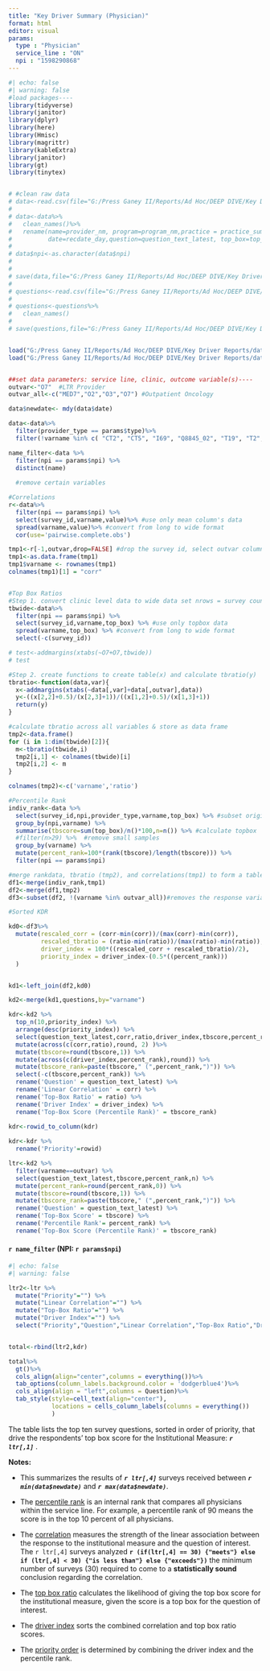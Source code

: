 ```yaml
---
title: "Key Driver Summary (Physician)"
format: html
editor: visual
params:
  type : "Physician"
  service_line : "ON"
  npi : "1598290868"
---
```


```r
#| echo: false
#| warning: false 
#load packages----
library(tidyverse)
library(janitor)
library(dplyr)
library(here)
library(Hmisc)
library(magrittr)
library(kableExtra)
library(janitor)
library(gt)
library(tinytex)


# #clean raw data
# data<-read.csv(file="G:/Press Ganey II/Reports/Ad Hoc/DEEP DIVE/Key Driver Reports/data/OP_Provider022024-102024.csv")
# 
# data<-data%>%
#   clean_names()%>%
#   rename(name=provider_nm, program=program_nm,practice = practice_summary,
#          date=recdate_day,question=question_text_latest, top_box=top_box_score)
# 
# data$npi<-as.character(data$npi)
# 
# 
# save(data,file="G:/Press Ganey II/Reports/Ad Hoc/DEEP DIVE/Key Driver Reports/data/provider_data.Rdata")
# 
# questions<-read.csv(file="G:/Press Ganey II/Reports/Ad Hoc/DEEP DIVE/Key Driver Reports/data/OP_questions.csv")
# 
# questions<-questions%>%
#   clean_names()
# 
# save(questions,file="G:/Press Ganey II/Reports/Ad Hoc/DEEP DIVE/Key Driver Reports/data/op_question.Rdata")


load("G:/Press Ganey II/Reports/Ad Hoc/DEEP DIVE/Key Driver Reports/data/provider_data.Rdata")
load("G:/Press Ganey II/Reports/Ad Hoc/DEEP DIVE/Key Driver Reports/data/op_question.Rdata")


##set data parameters: service line, clinic, outcome variable(s)----
outvar<-"O7"  #LTR Provider
outvar_all<-c("MED7","O2","O3","O7") #Outpatient Oncology

data$newdate<- mdy(data$date)

data<-data%>%
  filter(provider_type == params$type)%>%
  filter(!varname %in% c( "CT2", "CT5", "I69", "Q8845_02", "T19", "T2", ""))

name_filter<-data %>%
  filter(npi == params$npi) %>%
  distinct(name)
 
  #remove certain variables

#Correlations
r<-data%>%
  filter(npi == params$npi) %>%
  select(survey_id,varname,value)%>% #use only mean column's data
  spread(varname,value)%>% #convert from long to wide format
  cor(use='pairwise.complete.obs')

tmp1<-r[-1,outvar,drop=FALSE] #drop the survey id, select outvar column & convert to data frame
tmp1<-as.data.frame(tmp1)
tmp1$varname <- rownames(tmp1)
colnames(tmp1)[1] = "corr"


#Top Box Ratios
#Step 1. convert clinic level data to wide data set nrows = survey count
tbwide<-data%>%
  filter(npi == params$npi) %>%
  select(survey_id,varname,top_box) %>% #use only topbox data
  spread(varname,top_box) %>% #convert from long to wide format
  select(-c(survey_id))

# test<-addmargins(xtabs(~O7+O7,tbwide))
# test

#Step 2. create functions to create table(x) and calculate tbratio(y)
tbratio<-function(data,var){
  x<-addmargins(xtabs(~data[,var]+data[,outvar],data))
  y<-((x[2,2]+0.5)/(x[2,3]+1))/((x[1,2]+0.5)/(x[1,3]+1)) 
  return(y)
}

#calculate tbratio across all variables & store as data frame
tmp2<-data.frame()
for (i in 1:dim(tbwide)[2]){ 
  m<-tbratio(tbwide,i)
  tmp2[i,1] <- colnames(tbwide)[i]
  tmp2[i,2] <- m
}

colnames(tmp2)<-c('varname','ratio')

#Percentile Rank
indiv_rank<-data %>%
  select(survey_id,npi,provider_type,varname,top_box) %>% #subset original data set
  group_by(npi,varname) %>%
  summarise(tbscore=sum(top_box)/n()*100,n=n()) %>% #calculate topbox
  #filter(n>29) %>%  #remove small samples
  group_by(varname) %>%
  mutate(percent_rank=100*(rank(tbscore)/length(tbscore))) %>%
  filter(npi == params$npi)

#merge rankdata, tbratio (tmp2), and correlations(tmp1) to form a table
df1<-merge(indiv_rank,tmp1)
df2<-merge(df1,tmp2)
df3<-subset(df2, !(varname %in% outvar_all))#removes the response variables from priority index calculations

#Sorted KDR

kd0<-df3%>%
  mutate(rescaled_corr = (corr-min(corr))/(max(corr)-min(corr)),
         rescaled_tbratio = (ratio-min(ratio))/(max(ratio)-min(ratio)),
         driver_index = 100*((rescaled_corr + rescaled_tbratio)/2),
         priority_index = driver_index-(0.5*((percent_rank)))
  )


kd1<-left_join(df2,kd0)

kd2<-merge(kd1,questions,by="varname") 

kdr<-kd2 %>%
  top_n(10,priority_index) %>%
  arrange(desc(priority_index)) %>%
  select(question_text_latest,corr,ratio,driver_index,tbscore,percent_rank) %>%
  mutate(across(c(corr,ratio),round, 2) )%>%
  mutate(tbscore=round(tbscore,1)) %>%
  mutate(across(c(driver_index,percent_rank),round)) %>%
  mutate(tbscore_rank=paste(tbscore," (",percent_rank,")")) %>%
  select(-c(tbscore,percent_rank)) %>%
  rename('Question' = question_text_latest) %>%
  rename('Linear Correlation' = corr) %>%
  rename('Top-Box Ratio' = ratio) %>%
  rename('Driver Index' = driver_index) %>%
  rename('Top-Box Score (Percentile Rank)' = tbscore_rank)
  
kdr<-rowid_to_column(kdr)

kdr<-kdr %>%
  rename('Priority'=rowid)

ltr<-kd2 %>%
  filter(varname==outvar) %>%
  select(question_text_latest,tbscore,percent_rank,n) %>%
  mutate(percent_rank=round(percent_rank,0)) %>%
  mutate(tbscore=round(tbscore,1)) %>%
  mutate(tbscore_rank=paste(tbscore," (",percent_rank,")")) %>%
  rename('Question' = question_text_latest) %>%
  rename('Top-Box Score' = tbscore) %>%
  rename('Percentile Rank'= percent_rank) %>%
  rename('Top-Box Score (Percentile Rank)' = tbscore_rank)
```

#### `r name_filter` (NPI: `r params$npi`)

```r
#| echo: false
#| warning: false

ltr2<-ltr %>%
  mutate("Priority"="") %>%
  mutate("Linear Correlation"="") %>%
  mutate("Top-Box Ratio"="") %>%
  mutate("Driver Index"="") %>%
  select("Priority","Question","Linear Correlation","Top-Box Ratio","Driver Index","Top-Box Score (Percentile Rank)")


total<-rbind(ltr2,kdr)

total%>%
  gt()%>%
  cols_align(align="center",columns = everything())%>%
  tab_options(column_labels.background.color = 'dodgerblue4')%>%
  cols_align(align = "left",columns = Question)%>%
  tab_style(style=cell_text(align="center"), 
            locations = cells_column_labels(columns = everything())
            )

```

The table lists the top ten survey questions, sorted in order of priority, that drive the respondents' top box score for the Institutional Measure: ***`r ltr[,1]`*** .

**Notes:**

-   This summarizes the results of ***`r ltr[,4]`*** surveys received between ***`r min(data$newdate)`*** and ***`r max(data$newdate)`***.

-   The [percentile rank]{.underline} is an internal rank that compares all physicians within the service line. For example, a percentile rank of 90 means the score is in the top 10 percent of all physicians.

-   The [correlation]{.underline} measures the strength of the linear association between the response to the institutional measure and the question of interest. The `r ltr[,4]` surveys analyzed **`r (if(ltr[,4] == 30) {"meets"} else if (ltr[,4] < 30) {"is less than"} else {"exceeds"})`** the minimum number of surveys (30) required to come to a **statistically sound** conclusion regarding the correlation.

-   The [top box ratio]{.underline} calculates the likelihood of giving the top box score for the institutional measure, given the score is a top box for the question of interest.

-   The [driver index]{.underline} sorts the combined correlation and top box ratio scores.

-   The [priority order]{.underline} is determined by combining the driver index and the percentile rank.
